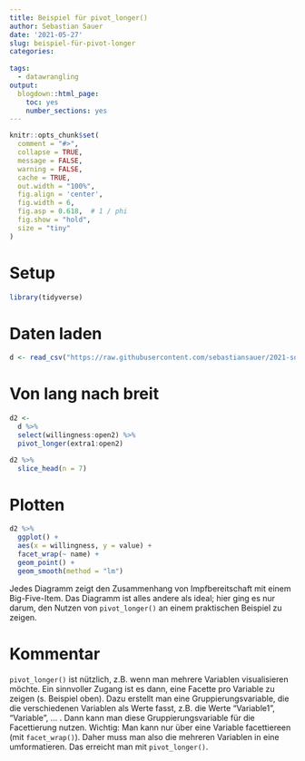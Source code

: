 ```yaml
---
title: Beispiel für pivot_longer()
author: Sebastian Sauer
date: '2021-05-27'
slug: beispiel-für-pivot-longer
categories:
  
tags:
  - datawrangling
output:
  blogdown::html_page:
    toc: yes
    number_sections: yes
---
```




```r
knitr::opts_chunk$set(
  comment = "#>",
  collapse = TRUE,
  message = FALSE,
  warning = FALSE,
  cache = TRUE,
  out.width = "100%",
  fig.align = 'center',
  fig.width = 6,
  fig.asp = 0.618,  # 1 / phi
  fig.show = "hold",
  size = "tiny"
)
```



# Setup

```r
library(tidyverse)
```



# Daten laden

```r
d <- read_csv("https://raw.githubusercontent.com/sebastiansauer/2021-sose/master/data/Impfbereitschaft/d3.csv")
```



# Von lang nach breit

```r
d2 <-
  d %>% 
  select(willingness:open2) %>% 
  pivot_longer(extra1:open2)
```

```r
d2 %>% 
  slice_head(n = 7) 
```


# Plotten


```r
d2 %>% 
  ggplot() +
  aes(x = willingness, y = value) +
  facet_wrap(~ name) +
  geom_point() +
  geom_smooth(method = "lm")
```


Jedes Diagramm zeigt den Zusammenhang von Impfbereitschaft mit einem Big-Five-Item. Das Diagramm ist alles andere als ideal; hier ging es nur darum, den Nutzen von `pivot_longer()` an einem praktischen Beispiel zu zeigen.


# Kommentar


`pivot_longer()` ist nützlich, z.B. wenn man mehrere Variablen visualisieren möchte. Ein sinnvoller Zugang ist es dann, eine Facette pro Variable zu zeigen (s. Beispiel oben). Dazu erstellt man eine Gruppierungsvariable, die die verschiedenen Variablen als Werte fasst, z.B. die Werte "Variable1", "Variable", ... . Dann kann man diese Gruppierungsvariable für die Facettierung nutzen. Wichtig: Man kann nur über eine Variable facettiereen (mit `facet_wrap()`). Daher muss man also die mehreren Variablen in eine umformatieren. Das erreicht man mit `pivot_longer()`.

